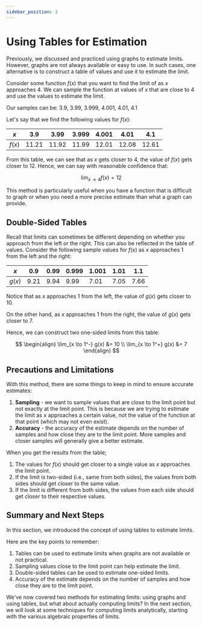 ```yaml
---
sidebar_position: 3
---
```



# Using Tables for Estimation

Previously, we discussed and practiced using graphs to estimate limits.
However, graphs are not always available or easy to use.
In such cases, one alternative is to construct a table of values and use it to estimate the limit.

Consider some function $f(x)$ that you want to find the limit of as $x$ approaches $4$.
We can sample the function at values of $x$ that are close to $4$ and use the values to estimate the limit.

Our samples can be: $3.9$, $3.99$, $3.999$, $4.001$, $4.01$, $4.1$

Let's say that we find the following values for $f(x)$:


| $x$    | $3.9$   | $3.99$  | $3.999$ | $4.001$ | $4.01$  | $4.1$   |
| ------ | ------- | ------- | ------- | ------- | ------- | ------- |
| $f(x)$ | $11.21$ | $11.92$ | $11.99$ | $12.01$ | $12.08$ | $12.61$ |

From this table, we can see that as $x$ gets closer to $4$, the value of $f(x)$ gets closer to $12$.
Hence, we can say with reasonable confidence that:

$$
\begin{equation}
\lim_{x \to 4} f(x) = 12
\end{equation}
$$

This method is particularly useful when you have a function that is difficult to graph or when you need a more precise estimate than what a graph can provide.

## Double-Sided Tables

Recall that limits can sometimes be different depending on whether you approach from the left or the right.
This can also be reflected in the table of values.
Consider the following sample values for $f(x)$ as $x$ approaches $1$ from the left and the right:

| $x$    | $0.9$  | $0.99$ | $0.999$ | $1.001$ | $1.01$ | $1.1$  |
| ------ | ------ | ------ | ------- | ------- | ------ | ------ |
| $g(x)$ | $9.21$ | $9.94$ | $9.99$  | $7.01$  | $7.05$ | $7.66$ |

Notice that as $x$ approaches $1$ from the left, the value of $g(x)$ gets closer to $10$.

On the other hand, as $x$ approaches $1$ from the right, the value of $g(x)$ gets closer to $7$.

Hence, we can construct two one-sided limits from this table:

$$
\begin{align}
\lim_{x \to 1^-} g(x) &= 10 \\
\lim_{x \to 1^+} g(x) &= 7
\end{align}
$$

## Precautions and Limitations

With this method, there are some things to keep in mind to ensure accurate estimates:

1. **Sampling** - we want to sample values that are close to the limit point but not exactly at the limit point.
   This is because we are trying to estimate the limit as $x$ approaches a certain value, not the value of the function at that point (which may not even exist).
2. **Accuracy** - the accuracy of the estimate depends on the number of samples and how close they are to the limit point.
   More samples and closer samples will generally give a better estimate.

When you get the results from the table;

1. The values for $f(x)$ should get closer to a single value as $x$ approaches the limit point.
2. If the limit is two-sided (i.e., same from both sides), the values from both sides should get closer to the same value.
3. If the limit is different from both sides, the values from each side should get closer to their respective values.

## Summary and Next Steps

In this section, we introduced the concept of using tables to estimate limits.

Here are the key points to remember:

1. Tables can be used to estimate limits when graphs are not available or not practical.
2. Sampling values close to the limit point can help estimate the limit.
3. Double-sided tables can be used to estimate one-sided limits.
4. Accuracy of the estimate depends on the number of samples and how close they are to the limit point.

We've now covered two methods for estimating limits: using graphs and using tables, but what about actually computing limits?
In the next section, we will look at some techniques for computing limits analytically, starting with the various algebraic properties of limits.
